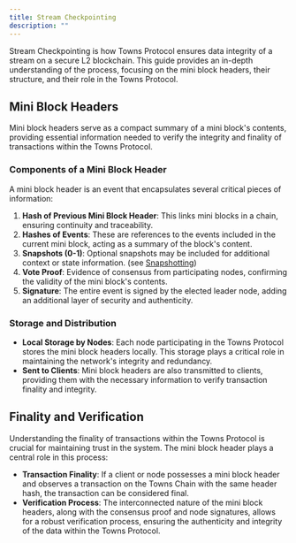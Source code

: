 ```yaml
---
title: Stream Checkpointing
description: ""
---
```


Stream Checkpointing is how Towns Protocol ensures data integrity of a stream on a secure L2 blockchain. This guide provides an in-depth understanding of the process, focusing on the mini block headers, their structure, and their role in the Towns Protocol.

## Mini Block Headers

Mini block headers serve as a compact summary of a mini block's contents, providing essential information needed to verify the integrity and finality of transactions within the Towns Protocol.

### Components of a Mini Block Header

A mini block header is an event that encapsulates several critical pieces of information:

1. **Hash of Previous Mini Block Header**: This links mini blocks in a chain, ensuring continuity and traceability.
2. **Hashes of Events**: These are references to the events included in the current mini block, acting as a summary of the block's content.
3. **Snapshots (0-1)**: Optional snapshots may be included for additional context or state information. (see [Snapshotting](./snapshotting))
4. **Vote Proof**: Evidence of consensus from participating nodes, confirming the validity of the mini block's contents.
5. **Signature**: The entire event is signed by the elected leader node, adding an additional layer of security and authenticity.

### Storage and Distribution

- **Local Storage by Nodes**: Each node participating in the Towns Protocol stores the mini block headers locally. This storage plays a critical role in maintaining the network's integrity and redundancy.
- **Sent to Clients**: Mini block headers are also transmitted to clients, providing them with the necessary information to verify transaction finality and integrity.

## Finality and Verification

Understanding the finality of transactions within the Towns Protocol is crucial for maintaining trust in the system. The mini block header plays a central role in this process:

- **Transaction Finality**: If a client or node possesses a mini block header and observes a transaction on the Towns Chain with the same header hash, the transaction can be considered final.
- **Verification Process**: The interconnected nature of the mini block headers, along with the consensus proof and node signatures, allows for a robust verification process, ensuring the authenticity and integrity of the data within the Towns Protocol.

